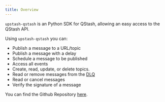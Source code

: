 ---
title: Overview
---

`upstash-qstash` is an Python SDK for QStash, allowing an easy access to the QStash API.

Using `upstash-qstash` you can:

- Publish a message to a URL/topic
- Publish a message with a delay
- Schedule a message to be published
- Access all events
- Create, read, update, or delete topics.
- Read or remove messages from the [DLQ](/qstash/features/dlq)
- Read or cancel messages
- Verify the signature of a message

You can find the Github Repository [here](https://github.com/upstash/qstash-python).
